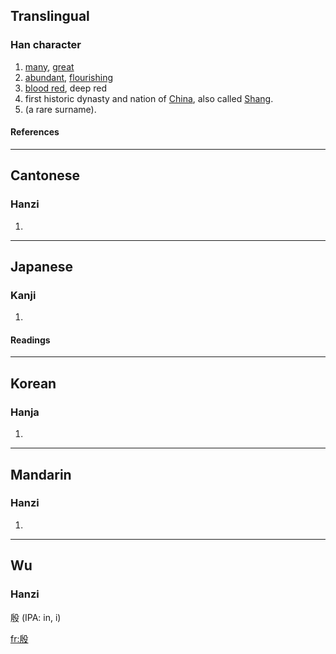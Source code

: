 ==Translingual==
===Han character===
{{Han char|rn=79|rad=殳|as=06|sn=10|four=2724<sub>7</sub>|canj=竹尸竹弓水 (HSHNE)}}
# [[many]], [[great]]
# [[abundant]], [[flourishing]]
# [[blood red]], deep red
# first historic dynasty and nation of [[China]], also called [[Shang]].
# (a rare surname).
====References====
{{Han ref|kx=0585.020|dkj=16627|dj=0977.190|hdz=32156.040|uh=6BB7|ud=27575|bh=AEEF|bd=44783}}

----
==Cantonese==
===Hanzi===
{{yue-hanzi|jyut=|y=yin1, yan1}}
# {{defn|Cantonese}}

----
==Japanese==
===Kanji===
{{ja-kanji|grade=|rs=殳06}}
# {{defn|Japanese}} 
====Readings====
{{ja-readings|on=[[いん]] (in), [[あん]] (an)|kun=[[さかん]] (sakan)}}

----
==Korean==
===Hanja===
{{ko-hanja|hangeul=[[은]], [[안]]|eumhun=|rv=eun, an|mr=ŭn, an|y=un, an}}
# {{defn|Korean}}

----
==Mandarin==
===Hanzi===
{{cmn-hanzi|pin=[[yīn]]|wg=yin1}}
# {{defn|Mandarin}}

----
==Wu==
===Hanzi===
殷 (IPA: in, i)

[[fr:殷]]